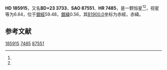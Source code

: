 {{Starbox begin
| name = HD 185915
}}
{{Starbox observe
| epoch = [[J2000.0|J2000.0]]
| constell = {{星座名待查}}<ref name=SIMBAD>{{cite web
 | url=http://simbad.u-strasbg.fr/simbad/sim-id?Ident=HR+7485
 | title =Pulsating variable Star
 | publisher=Centre de Données astronomiques de Strasbourg
 | work=SIMBAD
 | accessdate=2012-07-13}}</ref><ref name=DATA>{{cite web
 | url=http://vizier.u-strasbg.fr/viz-bin/VizieR-5?-out.add=.&-source=5050&-corr=PK=HR&-out.max=9999&HR=7485
 | title=VizieR Detailed Page
 | accessdate=2012-07-13
 | archive-date=2016-03-05
 | archive-url=https://web.archive.org/web/20160305034704/http://vizier.u-strasbg.fr/viz-bin/VizieR-5?-out.add=.&-source=5050&-corr=PK=HR&-out.max=9999&HR=7485
 | dead-url=no
 }}</ref>
| 星官 = 
| ra = {{RA|19|40|39.7}}<ref name=SIMBAD /><ref name=DATA />
| dec = {{DEC|+23|43|3}}<ref name=SIMBAD /><ref name=DATA />
| appmag_v = 6.64<ref name=SIMBAD /><ref name=DATA />
}}
{{Starbox character
| class = B6IV<ref name=SIMBAD /><ref name=DATA />
| b-v = 0.01<ref name=SIMBAD /><ref name=DATA />
| u-b = -0.39<ref name=SIMBAD /><ref name=DATA />
| r-i = <ref name=SIMBAD /><ref name=DATA />
| variable = 
}}
{{Starbox astrometry
| radial_v = -0.39
| prop_mo_ra = -20
| parallax = 
| p_error = 
}}
{{Starbox catalog
| names =BD+23 3733，[[SAO星表|SAO]] 87551，[[HD星表|HD]] 185915，[[HR星表|HR]] 7485}}
{{Starbox reference |Simbad=HR+7485}}
{{Starbox end}}

'''HD 185915'''，又名'''BD+23 3733'''，'''SAO 87551'''、'''HR 7485'''，是一颗恒星<ref name=SIMBAD /><ref name=DATA />，视星等为6.64，位于[[銀道座標系|銀經]]59.48，[[銀道座標系|銀緯]]0.56，其[[B1900.0|B1900.0]]坐标为赤經{{RA|19|36|25.2}}，赤緯{{DEC|+23|0.56|10}}。

== 参考文献 ==
{{reflist}}

{{star-stub}}

[[Category:HD和HDE天體|185915]]
[[Category:HR天體|7485]]
[[Category:SAO天體|87551]]